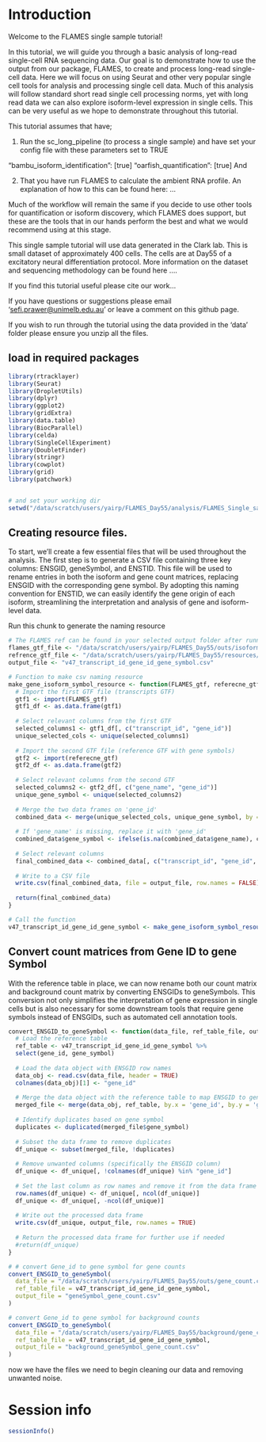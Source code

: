 # Introduction

Welcome to the FLAMES single sample tutorial!

In this tutorial, we will guide you through a basic analysis of long-read single-cell RNA sequencing data. Our goal is to demonstrate how to use the output from our package, FLAMES, to create and process long-read single-cell data. Here we will focus on using Seurat and other very popular single cell tools for analysis and processing single cell data. Much of this analysis will follow standard short read single cell processing norms, yet with long read data we can also explore isoform-level expression in single cells. This can be very useful as we hope to demonstrate throughout this tutorial.

This tutorial assumes that have;

1.  Run the sc_long_pipeline (to process a single sample) and have set your config file with these parameters set to TRUE

"bambu_isoform_identification": [true] "oarfish_quantification": [true] And

2.  That you have run FLAMES to calculate the ambient RNA profile. An explanation of how to this can be found here: ...

Much of the workflow will remain the same if you decide to use other tools for quantification or isoform discovery, which FLAMES does support, but these are the tools that in our hands perform the best and what we would recommend using at this stage.

This single sample tutorial will use data generated in the Clark lab. This is small dataset of approximately 400 cells. The cells are at Day55 of a excitatory neural differentiation protocol. More information on the dataset and sequencing methodology can be found here ....

If you find this tutorial useful please cite our work...

If you have questions or suggestions please email '[sefi.prawer\@unimelb.edu.au](mailto:sefi.prawer@unimelb.edu.au){.email}' or leave a comment on this github page.

If you wish to run through the tutorial using the data provided in the 'data' folder please ensure you unzip all the files.

## load in required packages

```r
library(rtracklayer)
library(Seurat)
library(DropletUtils)
library(dplyr)
library(ggplot2)
library(gridExtra)
library(data.table)
library(BiocParallel)
library(celda)
library(SingleCellExperiment)
library(DoubletFinder)
library(stringr)
library(cowplot)
library(grid)
library(patchwork)


# and set your working dir 
setwd("/data/scratch/users/yairp/FLAMES_Day55/analysis/FLAMES_Single_sample_tutorial")
```

## Creating resource files.

To start, we'll create a few essential files that will be used throughout the analysis. The first step is to generate a CSV file containing three key columns: ENSGID, geneSymbol, and ENSTID. This file will be used to rename entries in both the isoform and gene count matrices, replacing ENSGID with the corresponding gene symbol. By adopting this naming convention for ENSTID, we can easily identify the gene origin of each isoform, streamlining the interpretation and analysis of gene and isoform-level data.

Run this chunk to generate the naming resource

```r

# The FLAMES ref can be found in your selected output folder after running the Flames pipeline.
flames_gtf_file <- "/data/scratch/users/yairp/FLAMES_Day55/outs/isoform_annotated.gtf"
refrence_gtf_file <- "/data/scratch/users/yairp/FLAMES_Day55/resources/gencode.v47.annotation.gtf"
output_file <- "v47_transcript_id_gene_id_gene_symbol.csv"

# Function to make csv naming resource 
make_gene_isoform_symbol_resource <- function(FLAMES_gtf, referecne_gtf, output_file) {
  # Import the first GTF file (transcripts GTF)
  gtf1 <- import(FLAMES_gtf)
  gtf1_df <- as.data.frame(gtf1)
  
  # Select relevant columns from the first GTF
  selected_columns1 <- gtf1_df[, c("transcript_id", "gene_id")]
  unique_selected_cols <- unique(selected_columns1)
  
  # Import the second GTF file (reference GTF with gene symbols)
  gtf2 <- import(referecne_gtf)
  gtf2_df <- as.data.frame(gtf2)
  
  # Select relevant columns from the second GTF
  selected_columns2 <- gtf2_df[, c("gene_name", "gene_id")]
  unique_gene_symbol <- unique(selected_columns2)
  
  # Merge the two data frames on 'gene_id'
  combined_data <- merge(unique_selected_cols, unique_gene_symbol, by = "gene_id", all.x = TRUE)
  
  # If 'gene_name' is missing, replace it with 'gene_id'
  combined_data$gene_symbol <- ifelse(is.na(combined_data$gene_name), combined_data$gene_id, combined_data$gene_name)
  
  # Select relevant columns
  final_combined_data <- combined_data[, c("transcript_id", "gene_id", "gene_symbol")]
  
  # Write to a CSV file
  write.csv(final_combined_data, file = output_file, row.names = FALSE)
  
  return(final_combined_data)
}

# Call the function
v47_transcript_id_gene_id_gene_symbol <- make_gene_isoform_symbol_resource(flames_gtf_file, refrence_gtf_file, output_file)

```

## Convert count matrices from Gene ID to gene Symbol

With the reference table in place, we can now rename both our count matrix and background count matrix by converting ENSGIDs to geneSymbols. This conversion not only simplifies the interpretation of gene expression in single cells but is also necessary for some downstream tools that require gene symbols instead of ENSGIDs, such as automated cell annotation tools.

```r
convert_ENSGID_to_geneSymbol <- function(data_file, ref_table_file, output_file) {
  # Load the reference table
  ref_table <- v47_transcript_id_gene_id_gene_symbol %>%
  select(gene_id, gene_symbol)
  
  # Load the data object with ENSGID row names
  data_obj <- read.csv(data_file, header = TRUE)
  colnames(data_obj)[1] <- "gene_id"
  
  # Merge the data object with the reference table to map ENSGID to gene symbol
  merged_file <- merge(data_obj, ref_table, by.x = 'gene_id', by.y = 'gene_id')
  
  # Identify duplicates based on gene symbol
  duplicates <- duplicated(merged_file$gene_symbol)
  
  # Subset the data frame to remove duplicates
  df_unique <- subset(merged_file, !duplicates)
  
  # Remove unwanted columns (specifically the ENSGID column)
  df_unique <- df_unique[, !colnames(df_unique) %in% "gene_id"]
  
  # Set the last column as row names and remove it from the data frame
  row.names(df_unique) <- df_unique[, ncol(df_unique)]
  df_unique <- df_unique[, -ncol(df_unique)]
  
  # Write out the processed data frame
  write.csv(df_unique, output_file, row.names = TRUE)
  
  # Return the processed data frame for further use if needed
  #return(df_unique)
}

# # convert Gene_id to gene symbol for gene counts
convert_ENSGID_to_geneSymbol(
  data_file = "/data/scratch/users/yairp/FLAMES_Day55/outs/gene_count.csv",
  ref_table_file = v47_transcript_id_gene_id_gene_symbol,
  output_file = "geneSymbol_gene_count.csv"
)

# convert Gene_id to gene symbol for background counts
convert_ENSGID_to_geneSymbol(
  data_file = "/data/scratch/users/yairp/FLAMES_Day55/background/gene_count.csv",
  ref_table_file = v47_transcript_id_gene_id_gene_symbol,
  output_file = "background_geneSymbol_gene_count.csv"
)

```

now we have the files we need to begin cleaning our data and removing unwanted noise.

# Session info

```r
sessionInfo()
```
